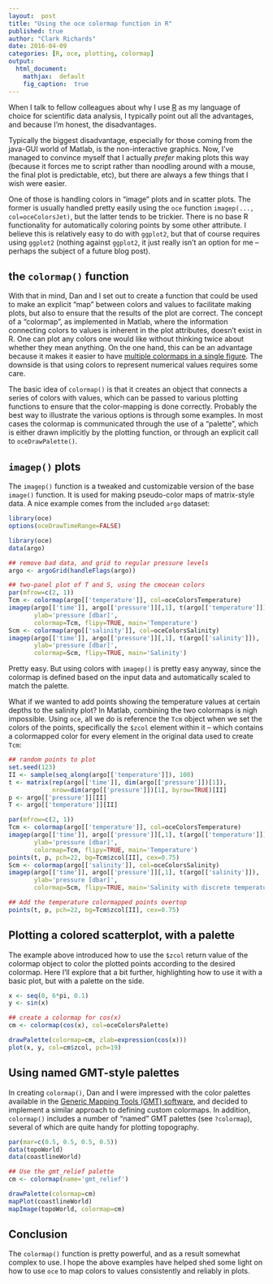```yaml
---
layout:  post
title: "Using the oce colormap function in R"
published: true
author: "Clark Richards"
date: 2016-04-09
categories: [R, oce, plotting, colormap]
output:
  html_document:
    mathjax:  default
    fig_caption:  true
---
```


When I talk to fellow colleagues about why I use [R](www.r-project.org) as my language of choice for scientific data analysis, I typically point out all the advantages, and because I'm honest, the disadvantages.

Typically the biggest disadvantage, especially for those coming from the java-GUI world of Matlab, is the non-interactive graphics. Now, I've managed to convince myself that I actually *prefer* making plots this way (because it forces me to script rather than noodling around with a mouse, the final plot is predictable, etc), but there are always a few things that I wish were easier.

One of those is handling colors in "image" plots and in scatter plots. The former is usually handled pretty easily using the `oce` function `imagep(..., col=oceColorsJet)`, but the latter tends to be trickier. There is no base R functionality for automatically coloring points by some other attribute. I believe this is relatively easy to do with `ggplot2`, but that of course requires using `ggplot2` (nothing against `ggplot2`, it just really isn't an option for me -- perhaps the subject of a future blog post).

## the `colormap()` function

With that in mind, Dan and I set out to create a function that could be used to make an explicit "map" between colors and values to facilitate making plots, but also to ensure that the results of the plot are correct. The concept of a "colormap", as implemented in Matlab, where the information connecting colors to values is inherent in the plot attributes, doesn't exist in R. One can plot any colors one would like without thinking twice about whether they mean anything. On the one hand, this can be an advantage because it makes it easier to have [multiple colormaps in a single figure](http://www.mathworks.com/matlabcentral/answers/101346-how-do-i-use-multiple-colormaps-in-a-single-figure). The downside is that using colors to represent numerical values requires some care.

The basic idea of `colormap()` is that it creates an object that connects a series of colors with values, which can be passed to various plotting functions to ensure that the color-mapping is done correctly. Probably the best way to illustrate the various options is through some examples. In most cases the colormap is communicated through the use of a "palette", which is either drawn implicitly by the plotting function, or through an explicit call to `oceDrawPalette()`.

## `imagep()` plots

The `imagep()` function is a tweaked and customizable version of the base `image()` function. It is used for making pseudo-color maps of matrix-style data. A nice example comes from the included `argo` dataset:

```r
library(oce)
options(oceDrawTimeRange=FALSE)
```

```r
library(oce)
data(argo)

## remove bad data, and grid to regular pressure levels
argo <- argoGrid(handleFlags(argo))

## two-panel plot of T and S, using the cmocean colors
par(mfrow=c(2, 1))
Tcm <- colormap(argo[['temperature']], col=oceColorsTemperature)
imagep(argo[['time']], argo[['pressure']][,1], t(argo[['temperature']]),
       ylab='pressure [dbar]',
       colormap=Tcm, flipy=TRUE, main='Temperature')
Scm <- colormap(argo[['salinity']], col=oceColorsSalinity)
imagep(argo[['time']], argo[['pressure']][,1], t(argo[['salinity']]),
       ylab='pressure [dbar]',
       colormap=Scm, flipy=TRUE, main='Salinity')
```

Pretty easy. But using colors with `imagep()` is pretty easy anyway, since the colormap is defined based on the input data and automatically scaled to match the palette.

What if we wanted to add points showing the temperature values at certain depths to the salinity plot? In Matlab, combining the two colormaps is nigh impossible. Using `oce`, all we do is reference the `Tcm` object when we set the colors of the points, specifically the `$zcol` element within it -- which contains a colormapped color for every element in the original data used to create `Tcm`:

```r
## random points to plot
set.seed(123)
II <- sample(seq_along(argo[['temperature']]), 100)
t <- matrix(rep(argo[['time']], dim(argo[['pressure']])[1]),
            nrow=dim(argo[['pressure']])[1], byrow=TRUE)[II]
p <- argo[['pressure']][II]
T <- argo[['temperature']][II]

par(mfrow=c(2, 1))
Tcm <- colormap(argo[['temperature']], col=oceColorsTemperature)
imagep(argo[['time']], argo[['pressure']][,1], t(argo[['temperature']]),
       ylab='pressure [dbar]',
       colormap=Tcm, flipy=TRUE, main='Temperature')
points(t, p, pch=22, bg=Tcm$zcol[II], cex=0.75)
Scm <- colormap(argo[['salinity']], col=oceColorsSalinity)
imagep(argo[['time']], argo[['pressure']][,1], t(argo[['salinity']]),
       ylab='pressure [dbar]',
       colormap=Scm, flipy=TRUE, main='Salinity with discrete temperature measurements')

## Add the temperature colormapped points overtop
points(t, p, pch=22, bg=Tcm$zcol[II], cex=0.75)
```

## Plotting a colored scatterplot, with a palette

The example above introduced how to use the `$zcol` return value of the colormap object to color the plotted points according to the desired colormap. Here I'll explore that a bit further, highlighting how to use it with a basic plot, but with a palette on the side.

```r
x <- seq(0, 6*pi, 0.1)
y <- sin(x)

## create a colormap for cos(x)
cm <- colormap(cos(x), col=oceColorsPalette)

drawPalette(colormap=cm, zlab=expression(cos(x)))
plot(x, y, col=cm$zcol, pch=19)
```

## Using named GMT-style palettes

In creating `colormap()`, Dan and I were impressed with the color palettes available in the [Generic Mapping Tools (GMT) software](http://gmt.soest.hawaii.edu/), and decided to implement a similar approach to defining custom colormaps. In addition, `colormap()` includes a number of "named" GMT palettes (see `?colormap`), several of which are quite handy for plotting topography.

```r
par(mar=c(0.5, 0.5, 0.5, 0.5))
data(topoWorld)
data(coastlineWorld)

## Use the gmt_relief palette
cm <- colormap(name='gmt_relief')

drawPalette(colormap=cm)
mapPlot(coastlineWorld)
mapImage(topoWorld, colormap=cm)
```

## Conclusion

The `colormap()` function is pretty powerful, and as a result somewhat complex to use. I hope the above examples have helped shed some light on how to use `oce` to map colors to values consistently and reliably in plots.
